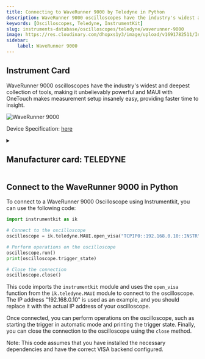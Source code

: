 ```yaml
---
title: Connecting to WaveRunner 9000 by Teledyne in Python
description: WaveRunner 9000 oscilloscopes have the industry's widest and deepest collection of tools, making it unbelievably powerful and MAUI with OneTouch makes measurement setup insanely easy, providing faster time to insight.
keywords: [Oscilloscopes, Teledyne, InstrumentKit] 
slug: instruments-database/oscilloscopes/teledyne/waverunner-9000 
image: https://res.cloudinary.com/dhopxs1y3/image/upload/v1691782511/Instruments/Oscilloscopes/WaveRunner-9000/WaveRunner-9000.webp
sidebar:
    label: WaveRunner 9000 
---
```



## Instrument Card

WaveRunner 9000 oscilloscopes have the industry's widest and deepest collection of tools, making it unbelievably powerful and MAUI with OneTouch makes measurement setup insanely easy, providing faster time to insight.

![WaveRunner 9000](https://res.cloudinary.com/dhopxs1y3/image/upload/v1691782511/Instruments/Oscilloscopes/WaveRunner-9000/WaveRunner-9000.webp)

Device Specification: [here](https://cdn.teledynelecroy.com/files/pdf/waverunner9000-datasheet.pdf)

<details style={{ marginTop: "15px"}}>
<summary><h2 style={{display:'inline'}}>Manufacturer card: TELEDYNE</h2></summary>

![TELEDYNE](https://res.cloudinary.com/dhopxs1y3/image/upload/v1692812958/Instruments/Vendor%20Logos/Teledyne_technologies.png)

Teledyne LeCroy is an American manufacturer of oscilloscopes, protocol analyzers and other test equipment. LeCroy is now a subsidiary of Teledyne Technologies.

- Headquarters: USA
- Yearly Revenue (millions, USD): 5458.6
- Vendor Website: [here](https://www.teledynelecroy.com/)

</details>


<FeaturedInstrumentVideo category="OSCILLOSCOPES" />

## Connect to the WaveRunner 9000 in Python





<Tabs>

<SectionsCard category="OSCILLOSCOPES" manufacturer="Teledyne"></SectionsCard>

<TabItem value="InstrumentKit" label="InstrumentKit">

To connect to a WaveRunner 9000 Oscilloscope using Instrumentkit, you can use the following code:

```python
import instrumentkit as ik

# Connect to the oscilloscope
oscilloscope = ik.teledyne.MAUI.open_visa("TCPIP0::192.168.0.10::INSTR")

# Perform operations on the oscilloscope
oscilloscope.run()
print(oscilloscope.trigger_state)

# Close the connection
oscilloscope.close()
```

This code imports the `instrumentkit` module and uses the `open_visa` function from the `ik.teledyne.MAUI` module to connect to the oscilloscope. The IP address "192.168.0.10" is used as an example, and you should replace it with the actual IP address of your oscilloscope.

Once connected, you can perform operations on the oscilloscope, such as starting the trigger in automatic mode and printing the trigger state. Finally, you can close the connection to the oscilloscope using the `close` method.

Note: This code assumes that you have installed the necessary dependencies and have the correct VISA backend configured.

</TabItem>
</Tabs>